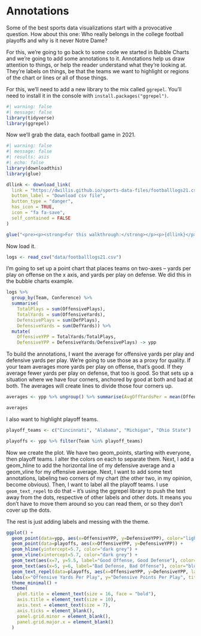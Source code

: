 # Annotations

Some of the best sports data visualizations start with a provocative question. How about this one: Who really belongs in the college football playoffs and why is it never Notre Dame? 

For this, we're going to go back to some code we started in Bubble Charts and we're going to add some annotations to it. Annotations help us draw attention to things, or help the reader understand what they're looking at. They're labels on things, be that the teams we want to highlight or regions of the chart or lines or all of those things. 

For this, we'll need to add a new library to the mix called `ggrepel`. You'll need to install it in the console with `install.packages("ggrepel")`. 

```r
#| warning: false
#| message: false
library(tidyverse)
library(ggrepel)
```

Now we'll grab the data, each football game in 2021.

```r
#| warning: false
#| message: false
#| results: asis
#| echo: false
library(downloadthis)
library(glue)

dllink <- download_link(
  link = "https://dwillis.github.io/sports-data-files/footballlogs21.csv",
  button_label = "Download csv file",
  button_type = "danger",
  has_icon = TRUE,
  icon = "fa fa-save",
  self_contained = FALSE
)

glue("<pre><p><strong>For this walkthrough:</strong></p><p>{dllink}</p></pre>")
```

Now load it.

```r
logs <- read_csv("data/footballlogs21.csv")
```

I'm going to set up a point chart that places teams on two-axes -- yards per play on offense on the x axis, and yards per play on defense. We did this in the bubble charts example.

```r
logs %>% 
  group_by(Team, Conference) %>% 
  summarise(
    TotalPlays = sum(OffensivePlays), 
    TotalYards = sum(OffensiveYards), 
    DefensivePlays = sum(DefPlays), 
    DefensiveYards = sum(DefYards)) %>% 
  mutate(
    OffensiveYPP = TotalYards/TotalPlays, 
    DefensiveYPP = DefensiveYards/DefensivePlays) -> ypp
```

To build the annotations, I want the average for offensive yards per play and defensive yards per play. We're going to use those as a proxy for quality. If your team averages more yards per play on offense, that's good. If they average fewer yards per play on defense, that too is good. So that sets up a situation where we have four corners, anchored by good at both and bad at both. The averages will create lines to divide those four corners up. 

```r
averages <- ypp %>% ungroup() %>% summarise(AvgOffYardsPer = mean(OffensiveYPP), AvgDefYardsPer = mean(DefensiveYPP))

averages
```

I also want to highlight playoff teams.

```r
playoff_teams <- c("Cincinnati", "Alabama", "Michigan", "Ohio State")

playoffs <- ypp %>% filter(Team %in% playoff_teams)
```

Now we create the plot. We have two geom_points, starting with everyone, then playoff teams. I alter the colors on each to separate them. Next, I add a geom_hline to add the horizontal line of my defensive average and a geom_vline for my offensive average. Next, I want to add some text annotations, labeling two corners of my chart (the other two, in my opinion, become obvious). Then, I want to label all the playoff teams. I use `geom_text_repel` to do that -- it's using the ggrepel library to push the text away from the dots, respective of other labels and other dots. It means you don't have to move them around so you can read them, or so they don't cover up the dots. 

The rest is just adding labels and messing with the theme. 

```r
ggplot() + 
  geom_point(data=ypp, aes(x=OffensiveYPP, y=DefensiveYPP), color="light grey") +
  geom_point(data=playoffs, aes(x=OffensiveYPP, y=DefensiveYPP)) +
  geom_hline(yintercept=5.7, color="dark grey") + 
  geom_vline(xintercept=5.7, color="dark grey") + 
  geom_text(aes(x=7, y=5.5, label="Good Offense, Good Defense"), color="blue") +
  geom_text(aes(x=5, y=6, label="Bad Defense, Bad Offense"), color="blue") +
  geom_text_repel(data=playoffs, aes(x=OffensiveYPP, y=DefensiveYPP, label=Team)) +
  labs(x="Offensive Yards Per Play", y="Defensive Points Per Play", title="All four playoff teams are good", subtitle="Each of the four have above average offenses and defenses.", caption="Source: Sports-Reference.com | By Derek Willis") +
  theme_minimal() + 
  theme(
    plot.title = element_text(size = 16, face = "bold"),
    axis.title = element_text(size = 10),
    axis.text = element_text(size = 7),
    axis.ticks = element_blank(),
    panel.grid.minor = element_blank(),
    panel.grid.major.x = element_blank()
  )
```
